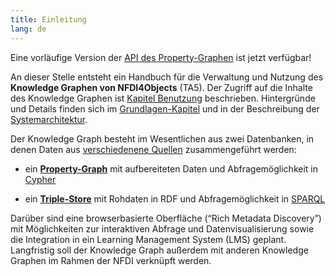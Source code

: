 ```yaml
---
title: Einleitung
lang: de
---
```


::: {.callout-tip}
Eine vorläufige Version der [API des Property-Graphen](cypher.qmd) ist jetzt verfügbar!
:::

An dieser Stelle entsteht ein Handbuch für die Verwaltung und Nutzung des **Knowledge Graphen von NFDI4Objects** (TA5).  Der Zugriff auf die Inhalte des Knowledge Graphen ist [Kapitel Benutzung](usage.qmd) beschrieben.  Hintergründe und Details finden sich im [Grundlagen-Kapitel](basics.qmd) und in der Beschreibung der [Systemarchitektur](architecture.qmd).

Der Knowledge Graph besteht im Wesentlichen aus zwei Datenbanken, in denen Daten aus [verschiedenene Quellen](sources.qmd) zusammengeführt werden:

- ein **[Property-Graph](#property-graphen)** mit aufbereiteten Daten und Abfragemöglichkeit in [Cypher](cypher.qmd)

- ein **[Triple-Store](#triple-store)** mit Rohdaten in RDF und Abfragemöglichkeit in [SPARQL](sparql.qmd)

Darüber sind eine browserbasierte Oberfläche ("Rich Metadata Discovery") mit Möglichkeiten zur interaktiven Abfrage und Datenvisualisierung sowie die Integration in ein Learning Management System (LMS) geplant. Langfristig soll der Knowledge Graph außerdem mit anderen Knowledge Graphen im Rahmen der NFDI verknüpft werden.

